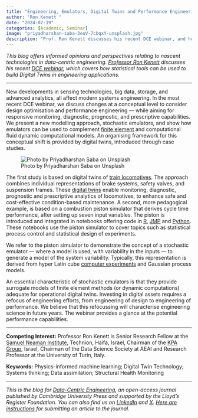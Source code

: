 ```yaml
---
title: "Engineering, Emulators, Digital Twins and Performance Engineering"
author: "Ron Kenett "
date: "2024-02-19"
categories: [Academic, Seminar]
image: "priyadharshan-saba-3euV-7cbqxY-unsplash.jpg"
description: "Prof. Ron Kenett discusses his recent DCE webinar, and how statistical tools can be used to build Digital Twins."
---
```


_This blog offers informed opinions and perspectives relating to nascent technologies in data-centric engineering. [Professor Ron Kenett](https://www.neaman.org.il/EN/Ron-Kenett) discusses his recent [DCE webinar](https://youtu.be/zC48sQLjEYQ?si=dkiMgK6hcQkiMe8c), which covers how statistical tools can be used to build Digital Twins in engineering applications._

---

New developments in sensing technologies, big data, storage, and advanced analytics, all affect modern systems engineering. In the most recent DCE webinar, we discuss changes at a conceptual level to consider design optimisation and performance engineering — while aiming for responsive monitoring, diagnostic, prognostic, and prescriptive capabilities. We present a new modelling approach, stochastic emulators, and show how emulators can be used to complement [finite element](https://arxiv.org/abs/1905.06391) and computational fluid dynamic computational models. An organising framework for this conceptual shift is provided by digital twins, introduced through case studies.

![Photo by Priyadharshan Saba on Unsplash](priyadharshan-saba-3euV-7cbqxY-unsplash.jpg)

The first study is based on digital twins of [train locomotives](https://www.nature.com/articles/s41598-023-45204-1). The approach combines individual representations of brake systems, safety valves, and suspension frames. These [digital twins](https://onlinelibrary.wiley.com/doi/abs/10.1002/qre.2948) enable monitoring, diagnostic, prognostic and prescriptive analytics of locomotives, to enhance safe and cost-effective condition-based maintenance. A second, more pedagogical example, is based on a combustion piston simulator that derives cycle time performance, after setting up seven input variables. The piston is introduced and integrated in notebooks offering code in [R](https://www.wiley.com/en-gb/Modern+Industrial+Statistics%3A+With+Applications+in+R%2C+MINITAB%2C+and+JMP%2C+3rd+Edition-p-9781119714903), [JMP](https://www.wiley.com/en-gb/Modern+Industrial+Statistics%3A+With+Applications+in+R%2C+MINITAB%2C+and+JMP%2C+3rd+Edition-p-9781119714903) and [Python](https://gedeck.github.io/mistat-code-solutions/IndustrialStatistics/). These notebooks use the piston simulator to cover topics such as statistical process control and statistical design of experiments.

We refer to the piston simulator to demonstrate the concept of a stochastic emulator — where a model is used, with variability in the inputs — to generate a model of the system variability. Typically, this representation is derived from hyper Latin cube [computer experiments](https://onlinelibrary.wiley.com/doi/abs/10.1002/adts.202000254) and Gaussian process models.

An essential characteristic of stochastic emulators is that they provide surrogate models of finite element methods (or dynamic computations) adequate for operational digital twins. Investing in digital assets requires a refocus of engineering efforts, from engineering of design to engineering of performance. We believe that this refocussing will characterise engineering science in future years. The webinar provides a glance at the potential performance capabilities.

---

**Competing Interest:**
Professor Ron Kenett is Senior Research Fellow at the [Samuel Neaman Institute](https://www.neaman.org.il/EN/Home), Technion, Haifa, Israel, Chairman of the [KPA Group](http://www.kpa-group.com/), Israel, Chairman of the Data Science Society at AEAI and Research Professor at the University of Turin, Italy.

**Keywords:**
Physics-informed machine learning; Digital Twin Technology; Systems thinking; Data assimilation; Structural Health Monitoring

---

_This is the blog for [Data-Centric Engineering](https://www.cambridge.org/core/journals/data-centric-engineering), an open-access journal published by Cambridge University Press and supported by the Lloyd's Register Foundation. You can also find us on [LinkedIn](https://www.linkedin.com/company/data-centric-engineering/) and [X](https://x.com/dce_journal?s=21&t=UlVCTdhrJw2BrdGzFkG5AA). [Here are instructions](https://www.cambridge.org/core/journals/data-centric-engineering/information/instructions-for-authors) for submitting an article to the journal._
